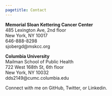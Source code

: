 ```yaml
---
pagetitle: Contact
---
```


<link rel="stylesheet" href="styles.css" type="text/css">

<b>Memorial Sloan Kettering Cancer Center</b><br>
485 Lexington Ave, 2nd floor<br>
New York, NY 10017<br>
646-888-8298<br>
sjobergd@mskcc.org<br>

<b>Columbia University</b><br>
Mailman School of Public Health<br>
722 West 168th St, 6th floor<br>
New York, NY 10032<br>
dds2149@cumc.columbia.edu<br>

Connect with me on GitHub, Twitter, or Linkedin.
